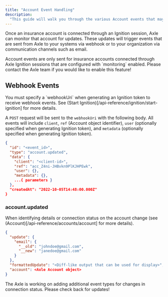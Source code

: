 ```yaml
---
title: "Account Event Handling"
description:
  "This guide will walk you through the various Account events that may occur when monitoring an insurance account."
---
```


Once an insurance account is connected through an Ignition session, Axle can monitor that account for updates. These updates will trigger events that are sent from Axle to your systems via webhook or to your organization via communication channels such as email. 

<Info>
  Account events are only sent for insurance accounts connected through Axle Ignition sessions that are configured with `monitoring` enabled. Please contact the Axle team if you would like to enable this feature!
</Info>

## Webhook Events

</Tip>
  You must specify a `webhookUri` when generating an Ignition token to receive webhook events. See (Start Ignition)[/api-reference/ignition/start-ignition] for more details.
<Tip>

A `POST` request will be sent to the `webhookUri` with the following body. All events will include `client`, `ref` (Account object identifier), `user` (optionally specified when generating Ignition token), and `metadata` (optionally specified when generating Ignition token). 

```json Example webhook request body
{
  "id": "<event_id>",
  "type": "account.updated",
  "data": {
    "client": "<client-id>",
    "ref": "acc_Z4ni-JHBvkn9PlKJHPEwk",
    "user": {},
    "metadata": {},
    ...{ parameters }
  },
  "createdAt": "2022-10-05T14:48:00.000Z"
}
```
### account.updated

When identifying details or connection status on the account change (see (Account)[/api-reference/accounts/account] for more details).

```json Additional data parameters (example)
{
  "update": { 
    "email": { 
      "__old": "johndoe@gmail.com", 
      "__new": "janedoe@gmail.com" 
    } 
  },
  "formattedUpdate": "<Diff-like output that can be used for display>",
  "account": <Axle Account object>
}
```

<Info>
  The Axle is working on adding additional event types for changes in connection status. Please check back for updates!
</Info>

